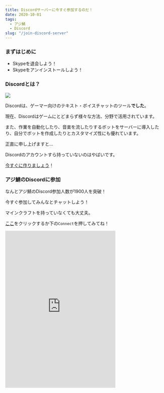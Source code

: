 ```yaml
---
title: Discordサーバーに今すぐ参加するのだ！
date: 2020-10-01
tags:
  - アジ鯖
  - Discord
slug: "/join-discord-server"
---
```


### まずはじめに

- Skypeを退会しよう！
- Skypeをアンインストールしよう！

### Discordとは？

![](discord-logo.png)

Discordは、ゲーマー向けのテキスト・ボイスチャットのツール**でした**。

現在、Discordはゲームにとどまらず様々な方法、分野で活用されています。

また、作業を自動化したり、音楽を流したりするボットをサーバーに導入したり、自分でボットを作成したりとカスタマイズ性にも優れています。

正直に申し上げますと...

Discordのアカウントすら持っていないのはやばいです。

[今すぐに作りましょう](https://discord.com)！

### アジ鯖のDiscordに参加

なんとアジ鯖のDiscord参加人数が1900人を突破！

今すぐ参加してみんなとチャットしよう！

マインクラフトを持っていなくても大丈夫。

[ここ](https://discord.gg/seheC2W)をクリックするか下の`Connect`を押してみてね！

<iframe src="https://discord.com/widget?id=357134045328572418&theme=dark" width="350" height="500" allowtransparency="true" frameborder="0" sandbox="allow-popups allow-popups-to-escape-sandbox allow-same-origin allow-scripts"></iframe>
